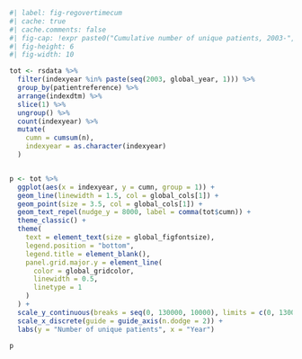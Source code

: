 ```r
#| label: fig-regovertimecum
#| cache: true
#| cache.comments: false
#| fig-cap: !expr paste0("Cumulative number of unique patients, 2003-", global_year)
#| fig-height: 6
#| fig-width: 10

tot <- rsdata %>%
  filter(indexyear %in% paste(seq(2003, global_year, 1))) %>%
  group_by(patientreference) %>%
  arrange(indexdtm) %>%
  slice(1) %>%
  ungroup() %>%
  count(indexyear) %>%
  mutate(
    cumn = cumsum(n),
    indexyear = as.character(indexyear)
  )


p <- tot %>%
  ggplot(aes(x = indexyear, y = cumn, group = 1)) +
  geom_line(linewidth = 1.5, col = global_cols[1]) +
  geom_point(size = 3.5, col = global_cols[1]) +
  geom_text_repel(nudge_y = 8000, label = comma(tot$cumn)) +
  theme_classic() +
  theme(
    text = element_text(size = global_figfontsize),
    legend.position = "bottom",
    legend.title = element_blank(),
    panel.grid.major.y = element_line(
      color = global_gridcolor,
      linewidth = 0.5,
      linetype = 1
    )
  ) +
  scale_y_continuous(breaks = seq(0, 130000, 10000), limits = c(0, 130000), labels = comma_format(), expand = c(0.05, 0.05)) +
  scale_x_discrete(guide = guide_axis(n.dodge = 2)) +
  labs(y = "Number of unique patients", x = "Year")

p
```
